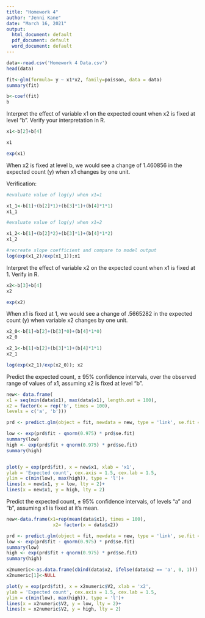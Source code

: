 ---
title: "Homework 4"
author: "Jenni Kane"
date: "March 16, 2021"
output:
  html_document: default
  pdf_document: default
  word_document: default
---

```{r}
data<-read.csv('Homework 4 Data.csv')
head(data)
```
```{r}
fit<-glm(formula= y ~ x1*x2, family=poisson, data = data)
summary(fit)
```
```{r}
b<-coef(fit)
b
```

Interpret the effect of variable x1 on the expected count when x2 is fixed at level "b". Verify your
interpretation in R.
```{r}
x1<-b[2]+b[4]
```
```{r}
x1
```
```{r}
exp(x1)
```

When x2 is fixed at level b, we would see a change of 1.460856 in the expected count (y) when x1 changes by one unit.

Verification:
```{r}
#evaluate value of log(y) when x1=1

x1_1<-b[1]+(b[2]*1)+(b[3]*1)+(b[4]*1*1)
x1_1
```

```{r}
#evaluate value of log(y) when x1=2

x1_2<-b[1]+(b[2]*2)+(b[3]*1)+(b[4]*1*2)
x1_2
```
```{r}
#recreate slope coefficient and compare to model output
log(exp(x1_2)/exp(x1_1));x1
```


Interpret the effect of variable x2 on the expected count when x1 is fixed at 1. Verify in R. 
```{r}
x2<-b[3]+b[4]
x2
```
```{r}
exp(x2)
```
When x1 is fixed at 1, we would see a change of .5665282 in the expected count (y) when variable x2 changes by one unit.

```{r}
x2_0<-b[1]+b[2]+(b[3]*0)+(b[4]*1*0)
x2_0
```

```{r}
x2_1<-b[1]+b[2]+(b[3]*1)+(b[4]*1*1)
x2_1
```

```{r}
log(exp(x2_1)/exp(x2_0)); x2
```

Predict the expected count, ± 95% confidence intervals, over the observed range of values of x1, assuming
x2 is fixed at level "b".
```{r}
new<- data.frame(
x1 = seq(min(data$x1), max(data$x1), length.out = 100),
x2 = factor(x = rep('b', times = 100),
levels = c('a', 'b')))

prd <- predict.glm(object = fit, newdata = new, type = 'link', se.fit = T)

low <- exp(prd$fit - qnorm(0.975) * prd$se.fit)
summary(low)
high <- exp(prd$fit + qnorm(0.975) * prd$se.fit)
summary(high)


plot(y = exp(prd$fit), x = new$x1, xlab = 'x1',
ylab = 'Expected count', cex.axis = 1.5, cex.lab = 1.5,
ylim = c(min(low), max(high)), type = 'l')+
lines(x = new$x1, y = low, lty = 2)+
lines(x = new$x1, y = high, lty = 2)
```
Predict the expected count, ± 95% confidence intervals, of levels "a" and "b", assuming x1 is fixed at
it's mean.

```{r}


new<-data.frame(x1=rep(mean(data$x1), times = 100),
                 x2= factor(x = data$x2))

prd <- predict.glm(object = fit, newdata = new, type = 'link', se.fit = T)
low <- exp(prd$fit - qnorm(0.975) * prd$se.fit)
summary(low)
high <- exp(prd$fit + qnorm(0.975) * prd$se.fit)
summary(high)

x2numeric<-as.data.frame(cbind(data$x2, ifelse(data$x2 == 'a', 0, 1)))
x2numeric[1]<-NULL

plot(y = exp(prd$fit), x = x2numeric$V2, xlab = 'x2',
ylab = 'Expected count', cex.axis = 1.5, cex.lab = 1.5,
ylim = c(min(low), max(high)), type = 'l')+
lines(x = x2numeric$V2, y = low, lty = 2)+
lines(x = x2numeric$V2, y = high, lty = 2)
```

